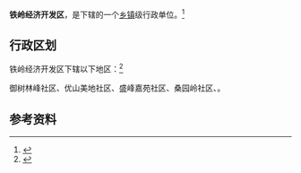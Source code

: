 {{中国乡级行政区|21/12/02/401/000
|行政区划=23
|村委会= 0
|居委会=23
}}

'''铁岭经济开发区'''，是{{PRC admin/fullname|21/12/02/401/000|3}}下辖的一个[[乡镇|乡镇]]级行政单位。<ref>{{PRC admin/ref sgc|{{PRC admin/parent|21/12/02/401/000}}}}</ref>

== 行政区划 ==

铁岭经济开发区下辖以下地区：<ref>{{PRC admin/ref sgc|21/12/02/401/000}}</ref>

御树林峰社区、优山美地社区、盛峰嘉苑社区、桑园岭社区、{{PRC admin/children|21/12/02/401/000}}。

== 参考资料 ==

{{reflist}}

{{行政区划小作品}}
{{PRC admin/navcat|21/12/02/401/000}}